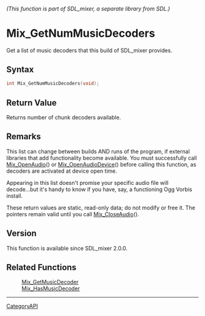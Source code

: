 ====== (This function is part of SDL_mixer, a separate library from SDL.) ======
= Mix_GetNumMusicDecoders =

Get a list of music decoders that this build of SDL_mixer provides.

== Syntax ==

<syntaxhighlight lang='c'>
int Mix_GetNumMusicDecoders(void);
</syntaxhighlight>

== Return Value ==

Returns number of chunk decoders available.

== Remarks ==

This list can change between builds AND runs of the program, if external
libraries that add functionality become available. You must successfully
call [[Mix_OpenAudio]]() or [[Mix_OpenAudioDevice]]() before calling this
function, as decoders are activated at device open time.

Appearing in this list doesn't promise your specific audio file will
decode...but it's handy to know if you have, say, a functioning Ogg Vorbis
install.

These return values are static, read-only data; do not modify or free it.
The pointers remain valid until you call [[Mix_CloseAudio]]().

== Version ==

This function is available since SDL_mixer 2.0.0.

== Related Functions ==

:[[Mix_GetMusicDecoder]]
:[[Mix_HasMusicDecoder]]

----
[[CategoryAPI]]


